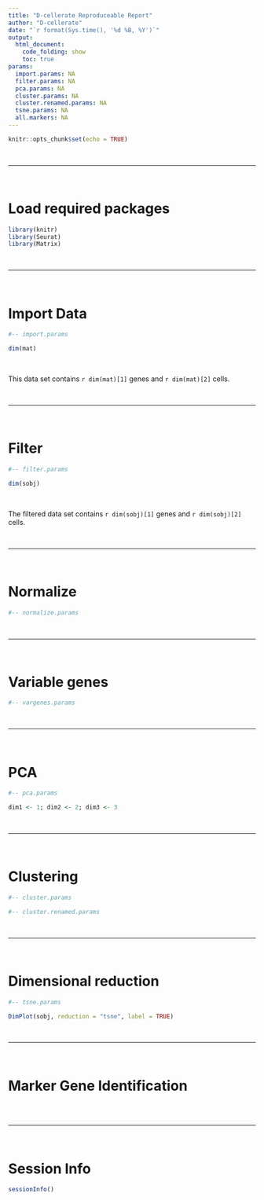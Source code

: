```yaml
---
title: "D-cellerate Reproduceable Report"
author: "D-cellerate"
date: "`r format(Sys.time(), '%d %B, %Y')`"
output: 
  html_document:
    code_folding: show
    toc: true
params:
  import.params: NA
  filter.params: NA
  pca.params: NA
  cluster.params: NA
  cluster.renamed.params: NA
  tsne.params: NA
  all.markers: NA
---
```


```r
knitr::opts_chunk$set(echo = TRUE)
```

<br>

---

<br>

# Load required packages

```r
library(knitr)
library(Seurat)
library(Matrix)
```

<br>

---

<br>

# Import Data

```r
#-- import.params
```

<!-- #import.fun -->

```r
dim(mat)
```

<br>

This data set contains `r dim(mat)[1]` genes and `r dim(mat)[2]` cells.

<br>

---

<br>

# Filter

```r
#-- filter.params
```

<!-- #filter.fun -->

```r
dim(sobj)
```


<br>  

The filtered data set contains `r dim(sobj)[1]` genes and `r dim(sobj)[2]` cells. 

<!-- #barcode.plot.fun -->

<!-- #violin.plot.fun -->



<br>

---

<br>

# Normalize

```r
#-- normalize.params
```

<!-- #normalize.fun -->

<!-- #normalize.histogram.fun -->

<br>

---

<br>

# Variable genes

```r
#-- vargenes.params
```

<!-- #vargenes.fun -->

<!-- #vargenes.plot.fun -->

<br>

---

<br>

# PCA

```r
#-- pca.params
```

<!-- #scale.fun -->

<!-- #pca.fun -->

<!-- #pca.scree.plot.fun -->

```r
dim1 <- 1; dim2 <- 2; dim3 <- 3
```

<!-- #pca.plot.fun -->

<br>

---

<br>

# Clustering



```r
#-- cluster.params
```

<!-- #cluster.fun -->

```r
#-- cluster.renamed.params
```

<!-- #cluster.renamed.fun -->


<br>

---

<br>

# Dimensional reduction

```r
#-- tsne.params
```

<!-- #tsne.fun -->

```r
DimPlot(sobj, reduction = "tsne", label = TRUE)
```


<!-- plot.tsne.fun -->



<br>

---

<br>

# Marker Gene Identification

```r

```


<br>

---

<br>

# Session Info

```r
sessionInfo()
```



